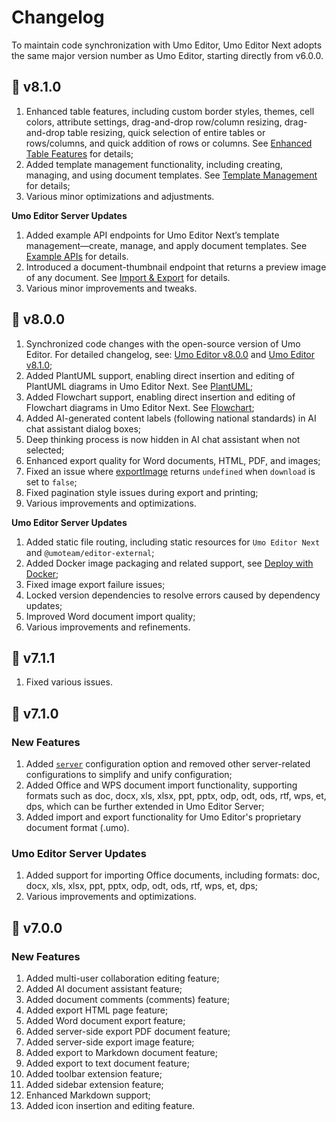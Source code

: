 
# Changelog

<Callout type="warning" emoji="❗">
To maintain code synchronization with Umo Editor, Umo Editor Next adopts the same major version number as Umo Editor, starting directly from v6.0.0.
</Callout>

## 🚀  v8.1.0
1. Enhanced table features, including custom border styles, themes, cell colors, attribute settings, drag-and-drop row/column resizing, drag-and-drop table resizing, quick selection of entire tables or rows/columns, and quick addition of rows or columns. See [Enhanced Table Features](./table) for details;
2. Added template management functionality, including creating, managing, and using document templates. See [Template Management](./template) for details;
3. Various minor optimizations and adjustments.

**Umo Editor Server Updates**

1. Added example API endpoints for Umo Editor Next’s template management—create, manage, and apply document templates. See [Example APIs](../server/api#example-apis) for details.  
2. Introduced a document-thumbnail endpoint that returns a preview image of any document. See [Import & Export](../server/api#import--export) for details.  
3. Various minor improvements and tweaks.

## 🎉  v8.0.0

1. Synchronized code changes with the open-source version of Umo Editor. For detailed changelog, see: [Umo Editor v8.0.0](../editor/changelog#--v800-2025-08-31) and [Umo Editor v8.1.0](../editor/changelog#--v810-2025-09-06);
2. Added PlantUML support, enabling direct insertion and editing of PlantUML diagrams in Umo Editor Next. See [PlantUML](./other#plantuml-diagrams);
3. Added Flowchart support, enabling direct insertion and editing of Flowchart diagrams in Umo Editor Next. See [Flowchart](./other#flowchart-diagrams);
4. Added AI-generated content labels (following national standards) in AI chat assistant dialog boxes;
5. Deep thinking process is now hidden in AI chat assistant when not selected;
6. Enhanced export quality for Word documents, HTML, PDF, and images;
7. Fixed an issue where [exportImage](./export#exportimage) returns `undefined` when `download` is set to `false`;
8. Fixed pagination style issues during export and printing;
9. Various improvements and optimizations.

**Umo Editor Server Updates**

1. Added static file routing, including static resources for `Umo Editor Next` and `@umoteam/editor-external`;
2. Added Docker image packaging and related support, see [Deploy with Docker](../server/docker);
3. Fixed image export failure issues;
4. Locked version dependencies to resolve errors caused by dependency updates;
5. Improved Word document import quality;
6. Various improvements and refinements.

## 🚀  v7.1.1

1. Fixed various issues.

## 🚀  v7.1.0

### New Features

1. Added [`server`](./server) configuration option and removed other server-related configurations to simplify and unify configuration;
2. Added Office and WPS document import functionality, supporting formats such as doc, docx, xls, xlsx, ppt, pptx, odp, odt, ods, rtf, wps, et, dps, which can be further extended in Umo Editor Server;
3. Added import and export functionality for Umo Editor's proprietary document format (.umo).
### Umo Editor Server Updates

1. Added support for importing Office documents, including formats: doc, docx, xls, xlsx, ppt, pptx, odp, odt, ods, rtf, wps, et, dps;
2. Various improvements and optimizations.
## 🎉  v7.0.0

### New Features

1. Added multi-user collaboration editing feature;
2. Added AI document assistant feature;
3. Added document comments (comments) feature;
4. Added export HTML page feature;
5. Added Word document export feature;
6. Added server-side export PDF document feature;
7. Added server-side export image feature;
8. Added export to Markdown document feature;
9. Added export to text document feature;
10. Added toolbar extension feature;
11. Added sidebar extension feature;
12. Enhanced Markdown support;
13. Added icon insertion and editing feature.
